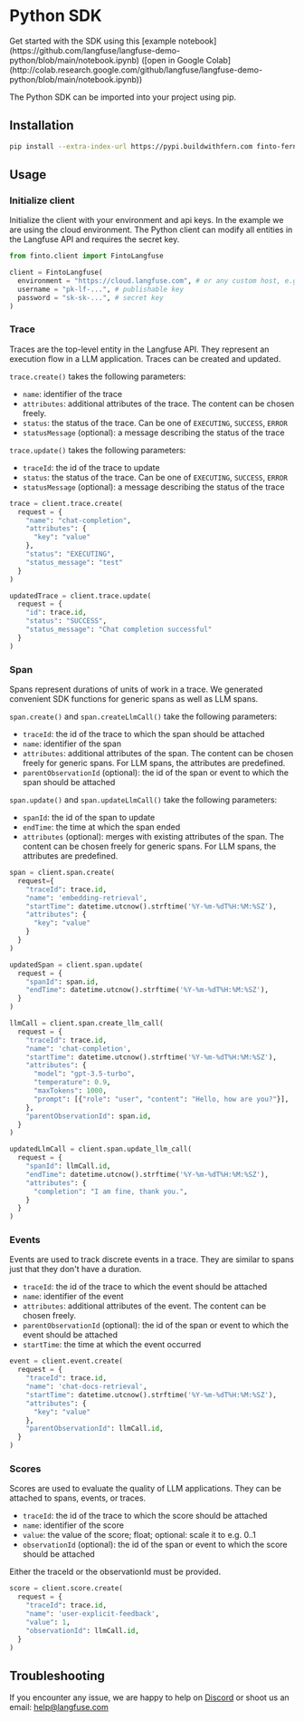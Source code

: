 # Python SDK


<Callout type="info" emoji="ℹ️">
  Get started with the SDK using this [example
  notebook](https://github.com/langfuse/langfuse-demo-python/blob/main/notebook.ipynb)
  ([open in Google
  Colab](http://colab.research.google.com/github/langfuse/langfuse-demo-python/blob/main/notebook.ipynb))
</Callout>

The Python SDK can be imported into your project using pip.

## Installation

```bash
pip install --extra-index-url https://pypi.buildwithfern.com finto-fern-langfuse
```

## Usage

### Initialize client

Initialize the client with your environment and api keys. In the example we are using the cloud environment. The Python client can modify all entities in the Langfuse API and requires the secret key.

```python filename="server.py"
from finto.client import FintoLangfuse

client = FintoLangfuse(
  environment = "https://cloud.langfuse.com", # or any custom host, e.g. http://localhost:3030
  username = "pk-lf-...", # publishable key
  password = "sk-sk-...", # secret key
)
```

### Trace

Traces are the top-level entity in the Langfuse API. They represent an execution flow in a LLM application. Traces can be created and updated.

`trace.create()` takes the following parameters:

- `name`: identifier of the trace
- `attributes`: additional attributes of the trace. The content can be chosen freely.
- `status`: the status of the trace. Can be one of `EXECUTING`, `SUCCESS`, `ERROR`
- `statusMessage` (optional): a message describing the status of the trace

`trace.update()` takes the following parameters:

- `traceId`: the id of the trace to update
- `status`: the status of the trace. Can be one of `EXECUTING`, `SUCCESS`, `ERROR`
- `statusMessage` (optional): a message describing the status of the trace

```python filename="server.py"
trace = client.trace.create(
  request = {
    "name": "chat-completion",
    "attributes": {
      "key": "value"
    },
    "status": "EXECUTING",
    "status_message": "test"
  }
)

updatedTrace = client.trace.update(
  request = {
    "id": trace.id,
    "status": "SUCCESS",
    "status_message": "Chat completion successful"
  }
)
```

### Span

Spans represent durations of units of work in a trace. We generated convenient SDK functions for generic spans as well as LLM spans.

`span.create()` and `span.createLlmCall()` take the following parameters:

- `traceId`: the id of the trace to which the span should be attached
- `name`: identifier of the span
- `attributes`: additional attributes of the span. The content can be chosen freely for generic spans. For LLM spans, the attributes are predefined.
- `parentObservationId` (optional): the id of the span or event to which the span should be attached

`span.update()` and `span.updateLlmCall()` take the following parameters:

- `spanId`: the id of the span to update
- `endTime`: the time at which the span ended
- `attributes` (optional): merges with existing attributes of the span. The content can be chosen freely for generic spans. For LLM spans, the attributes are predefined.

```python filename="server.py"
span = client.span.create(
  request={
    "traceId": trace.id,
    "name": 'embedding-retrieval',
    "startTime": datetime.utcnow().strftime('%Y-%m-%dT%H:%M:%SZ'),
    "attributes": {
      "key": "value"
    }
  }
)

updatedSpan = client.span.update(
  request = {
    "spanId": span.id,
    "endTime": datetime.utcnow().strftime('%Y-%m-%dT%H:%M:%SZ'),
  }
)

llmCall = client.span.create_llm_call(
  request = {
    "traceId": trace.id,
    "name": 'chat-completion',
    "startTime": datetime.utcnow().strftime('%Y-%m-%dT%H:%M:%SZ'),
    "attributes": {
      "model": "gpt-3.5-turbo",
      "temperature": 0.9,
      "maxTokens": 1000,
      "prompt": [{"role": "user", "content": "Hello, how are you?"}],
    },
    "parentObservationId": span.id,
  }
)

updatedLlmCall = client.span.update_llm_call(
  request = {
    "spanId": llmCall.id,
    "endTime": datetime.utcnow().strftime('%Y-%m-%dT%H:%M:%SZ'),
    "attributes": {
      "completion": "I am fine, thank you.",
    }
  }
)
```

### Events

Events are used to track discrete events in a trace. They are similar to spans just that they don't have a duration.

- `traceId`: the id of the trace to which the event should be attached
- `name`: identifier of the event
- `attributes`: additional attributes of the event. The content can be chosen freely.
- `parentObservationId` (optional): the id of the span or event to which the event should be attached
- `startTime`: the time at which the event occurred

```python filename="server.py"
event = client.event.create(
  request = {
    "traceId": trace.id,
    "name": 'chat-docs-retrieval',
    "startTime": datetime.utcnow().strftime('%Y-%m-%dT%H:%M:%SZ'),
    "attributes": {
      "key": "value"
    },
    "parentObservationId": llmCall.id,
  }
)
```

### Scores

Scores are used to evaluate the quality of LLM applications. They can be attached to spans, events, or traces.

- `traceId`: the id of the trace to which the score should be attached
- `name`: identifier of the score
- `value`: the value of the score; float; optional: scale it to e.g. 0..1
- `observationId` (optional): the id of the span or event to which the score should be attached

Either the traceId or the observationId must be provided.

```python filename="server.py"
score = client.score.create(
  request = {
    "traceId": trace.id,
    "name": 'user-explicit-feedback',
    "value": 1,
    "observationId": llmCall.id,
  }
)
```

## Troubleshooting

If you encounter any issue, we are happy to help on [Discord](https://discord.gg/7NXusRtqYU) or shoot us an email: help@langfuse.com
